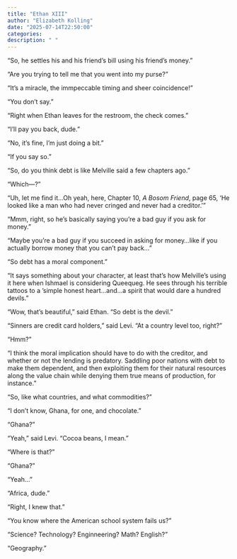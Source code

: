 ```yaml
---
title: "Ethan XIII"
author: "Elizabeth Kolling"
date: "2025-07-14T22:50:00"
categories: 
description: " "
---
```


“So, he settles his and his friend’s bill using his friend’s money.”

“Are you trying to tell me that you went into my purse?”

“It’s a miracle, the immpeccable timing and sheer coincidence!”

“You don’t say.”

“Right when Ethan leaves for the restroom, the check comes.”

“I’ll pay you back, dude.”

“No, it’s fine, I’m just doing a bit.”

“If you say so.”

“So, do you think debt is like Melville said a few chapters ago.”

“Which—?”

“Uh, let me find it…Oh yeah, here, Chapter 10, *A Bosom Friend*, page 65, ‘He looked like a man who had never cringed and never had a creditor.’”

“Mmm, right, so he’s basically saying you’re a bad guy if you ask for money.”

“Maybe you’re a bad guy if you succeed in asking for money…like if you actually borrow money that you can’t pay back…”

“So debt has a moral component.”

“It says something about your character, at least that’s how Melville’s using it here when Ishmael is considering Queequeg. He sees through his terrible tattoos to a ‘simple honest heart…and…a spirit that would dare a hundred devils.”

“Wow, that’s beautiful,” said Ethan. “So debt is the devil.”

“Sinners are credit card holders,” said Levi. “At a country level too, right?”

"Hmm?"

"I think the moral implication should have to do with the creditor, and whether or not the lending is predatory. Saddling poor nations with debt to make them dependent, and then exploiting them for their natural resources along the value chain while denying them true means of production, for instance."

"So, like what countries, and what commodities?"

"I don't know, Ghana, for one, and chocolate."

"Ghana?"

"Yeah," said Levi. "Cocoa beans, I mean."

"Where is that?"

"Ghana?"

"Yeah..."

"Africa, dude." 

"Right, I knew that."

"You know where the American school system fails us?"

"Science? Technology? Enginneering? Math? English?"

"Geography." 